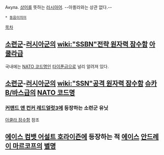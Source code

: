 Акула. [[상어]]를 뜻하는 [[러시아어]].
--아퀼라와는 상관 없다.--

 * [[동음이의어]]

[[목차]]

== [[소련군]]-[[러시아군]]의 [[wiki:"SSBN"전략 원자력 잠수함]] [[아쿨라급]] ==
국내에는 [[NATO 코드명]]인 [[타이푼급]]으로 널리 알려져 있다.

== [[소련군]]-[[러시아군]]의 [[wiki:"SSN"공격 원자력 잠수함]] [[슈카B/바스급]]의 [[NATO 코드명]] ==

=== [[커맨드 앤 컨커 레드얼럿3]]에 등장하는 소련군 유닛 ===
[[아쿨라 잠수함]] 참조

== [[에이스 컴뱃 어설트 호라이즌]]에 등장하는 적 [[에이스]] [[안드레이 마르코프]]의 [[별명]] ==

